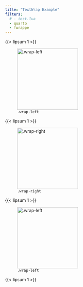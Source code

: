 ```yaml
---
title: "TextWrap Example"
filters:
  # - test.lua
  - quarto
  - fwrappe
---
```


{{< lipsum 1 >}}

![`.wrap-left`](https://live.staticflickr.com/5042/5362356515_9d782e74f6_b.jpg){width=200 .wrap-left}

{{< lipsum 1 >}}

![`.wrap-right`](https://live.staticflickr.com/3116/2295096211_1c641c008e_b.jpg){width=200 .wrap-right}

{{< lipsum 1 >}}

![`.wrap-left`](https://upload.wikimedia.org/wikipedia/commons/9/93/Phaseolus_vulgaris_white_beans%2C_witte_boon.jpg){width=200 .wrap-left}

{{< lipsum 1 >}}

